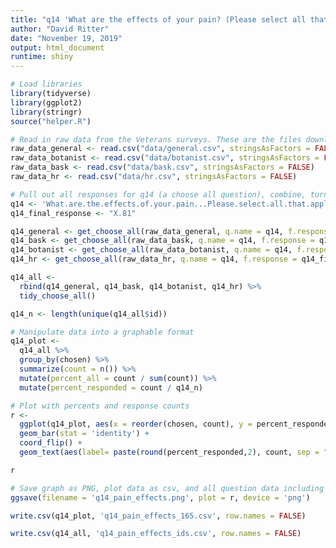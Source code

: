 ```yaml
---
title: "q14 'What are the effects of your pain? (Please select all that apply)' (Veterans)"
author: "David Ritter"
date: "November 19, 2019"
output: html_document
runtime: shiny
---
```


```r
# Load libraries
library(tidyverse)
library(ggplot2)
library(stringr)
source("helper.R")
```

```r
# Read in raw data from the Veterans surveys. These are the files downloaded from survey monkey saved as a .csv
raw_data_general <- read.csv("data/general.csv", stringsAsFactors = FALSE)
raw_data_botanist <- read.csv("data/botanist.csv", stringsAsFactors = FALSE)
raw_data_bask <- read.csv("data/bask.csv", stringsAsFactors = FALSE)
raw_data_hr <- read.csv("data/hr.csv", stringsAsFactors = FALSE)
```

```r
# Pull out all responses for q14 (a choose all question), combine, turn into a tidy data format for further processing then determine 'question n'
q14 <- 'What.are.the.effects.of.your.pain...Please.select.all.that.apply.'
q14_final_response <- "X.81"

q14_general <- get_choose_all(raw_data_general, q.name = q14, f.response = q14_final_response)
q14_bask <- get_choose_all(raw_data_bask, q.name = q14, f.response = q14_final_response)
q14_botanist <- get_choose_all(raw_data_botanist, q.name = q14, f.response = q14_final_response)
q14_hr <- get_choose_all(raw_data_hr, q.name = q14, f.response = q14_final_response)

q14_all <- 
  rbind(q14_general, q14_bask, q14_botanist, q14_hr) %>%
  tidy_choose_all()

q14_n <- length(unique(q14_all$id))
```

```r
# Manipulate data into a graphable format
q14_plot <-
  q14_all %>%
  group_by(chosen) %>%
  summarize(count = n()) %>%
  mutate(percent_all = count / sum(count)) %>%
  mutate(percent_responded = count / q14_n)
```

```r
# Plot with percents and response counts
r <- 
  ggplot(q14_plot, aes(x = reorder(chosen, count), y = percent_responded)) +
  geom_bar(stat = 'identity') +
  coord_flip() +
  geom_text(aes(label= paste(round(percent_responded,2), count, sep = "***")))

r
```

```r
# Save graph as PNG, plot data as csv, and all question data including response IDs as csv (save question n and N at end of plot file as "_x.x")
ggsave(filename = 'q14_pain_effects.png', plot = r, device = 'png')

write.csv(q14_plot, 'q14_pain_effects_165.csv', row.names = FALSE)

write.csv(q14_all, 'q14_pain_effects_ids.csv', row.names = FALSE)
```